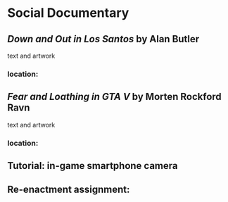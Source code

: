# Social Documentary


## _Down and Out in Los Santos_ by Alan Butler

text and artwork

### location:

## _Fear and Loathing in GTA V_ by Morten Rockford Ravn 

text and artwork

### location:


## Tutorial: in-game smartphone camera

## Re-enactment assignment:
